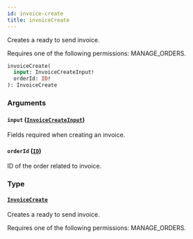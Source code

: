 ```yaml
---
id: invoice-create
title: invoiceCreate
---
```


Creates a ready to send invoice.

Requires one of the following permissions: MANAGE_ORDERS.

```graphql
invoiceCreate(
  input: InvoiceCreateInput!
  orderId: ID!
): InvoiceCreate
```

### Arguments

#### `input` ([`InvoiceCreateInput`](../../../developer/api-reference/inputs/invoice-create-input))

Fields required when creating an invoice.

#### `orderId` ([`ID`](../../../developer/api-reference/scalars/id))

ID of the order related to invoice.

### Type

#### [`InvoiceCreate`](../../../developer/api-reference/objects/invoice-create)

Creates a ready to send invoice.

Requires one of the following permissions: MANAGE_ORDERS.
